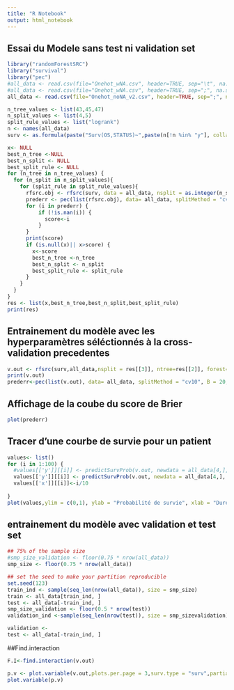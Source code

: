 ```yaml
---
title: "R Notebook"
output: html_notebook
---
```

## Essai du Modele sans test ni validation set

```r
library("randomForestSRC")
library("survival")
library("pec")
#all_data <- read.csv(file="Onehot_wNA.csv", header=TRUE, sep="\t", na.strings="NA", dec=",")
#all_data <- read.csv(file="Onehot_wNA.csv", header=TRUE, sep=";", na.strings="NA", dec=",",row.names=1)[,-c(1)]
all_data <- read.csv(file="Onehot_noNA_v2.csv", header=TRUE, sep=";", na.strings="NA", dec=",",row.names=1)

n_tree_values <- list(43,45,47)
n_split_values <- list(4,5)
split_rule_values <- list("logrank") 
n <- names(all_data)
surv <- as.formula(paste("Surv(OS,STATUS)~",paste(n[!n %in% "y"], collapse = " + ")))

x<- NULL
best_n_tree <-NULL
best_n_split <- NULL
best_split_rule <- NULL
for (n_tree in n_tree_values) {
  for (n_split in n_split_values){
    for (split_rule in split_rule_values){
      rfsrc.obj <- rfsrc(surv, data = all_data, nsplit = as.integer(n_split), ntree = n_tree, splitrule = split_rule)
      prederr <- pec(list(rfsrc.obj), data= all_data, splitMethod = "cv10", B = 20, reference = FALSE)$BootCvErr$rfsrc
      for (i in prederr) {
          if (!is.nan(i)) {
            score<-i
          }
      }
      print(score)
      if (is.null(x)|| x>score) {
        x<-score
        best_n_tree <-n_tree
        best_n_split <- n_split
        best_split_rule <- split_rule
      }
    }
  }
}
res <- list(x,best_n_tree,best_n_split,best_split_rule)
print(res)
```


## Entrainement du modèle avec les hyperparamètres séléctionnés à la cross-validation precedentes

```r
v.out <- rfsrc(surv,all_data,nsplit = res[[3]], ntree=res[[2]], forest=T, splitrule = res [[4]])
print(v.out)
prederr<-pec(list(v.out), data= all_data, splitMethod = "cv10", B = 20, reference = FALSE,maxtime = 400)
```
## Affichage de la coube du score de Brier
```r
plot(prederr)
```

## Tracer d'une courbe de survie pour un patient
```r
values<- list()
for (i in 1:100) {
  #values[['y']][[i]] <- predictSurvProb(v.out, newdata = all_data[4,], times = i * 36,525)
  values[['y']][[i]] <- predictSurvProb(v.out, newdata = all_data[4,], times = i)
  values[['x']][[i]]<-i/10
  
}
plot(values,ylim = c(0,1), ylab = "Probabilité de survie", xlab = "Durée en année")
```
## entrainement du modèle avec validation et test set 

```r


## 75% of the sample size
#smp_size_validation <- floor(0.75 * nrow(all_data))
smp_size <- floor(0.75 * nrow(all_data))

## set the seed to make your partition reproducible
set.seed(123)
train_ind <- sample(seq_len(nrow(all_data)), size = smp_size)
train <- all_data[train_ind, ]
test <- all_data[-train_ind, ]
smp_size_validation <- floor(0.5 * nrow(test))
validation_ind <-sample(seq_len(nrow(test)), size = smp_sizevalidation)

validation <-
test <- all_data[-train_ind, ]
```

##Find.interaction
```r
F.I<-find.interaction(v.out)

p.v <- plot.variable(v.out,plots.per.page = 3,surv.type = "surv",partial = TRUE, smooth.lines = TRUE,sorted = TRUE,granule = 5)
plot.variable(p.v)
```


